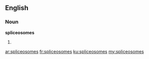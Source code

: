 ==English==

===Noun===
'''spliceosomes'''

# {{plural of|spliceosome}}

[[ar:spliceosomes]]
[[fr:spliceosomes]]
[[ku:spliceosomes]]
[[my:spliceosomes]]